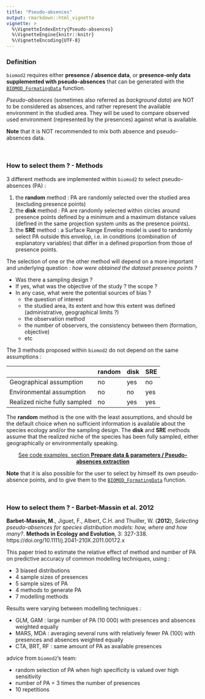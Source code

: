 ```yaml
---
title: "Pseudo-absences"
output: rmarkdown::html_vignette
vignette: >
  %\VignetteIndexEntry{Pseudo-absences}
  %\VignetteEngine{knitr::knitr}
  %\VignetteEncoding{UTF-8}
---
```


<link rel="stylesheet" href="https://cdnjs.cloudflare.com/ajax/libs/font-awesome/6.0.0/css/all.min.css" />


### <i class="fa-solid fa-address-card"></i> Definition

`biomod2` requires either **presence / absence data**, or **presence-only data supplemented with pseudo-absences** that can be generated with the [`BIOMOD_FormatingData`](../reference/BIOMOD_FormatingData.html) function.

*Pseudo-absences* (sometimes also referred as *background data*) are NOT to be considered as absences, and rather represent the available environment in the studied area. They will be used to compare observed used environment (represented by the presences) against what is available.

**Note** that it is NOT recommended to mix both absence and pseudo-absences data.

</br>

### <i class="fa-solid fa-cookie"></i> How to select them ? - Methods

3 different methods are implemented within `biomod2` to select pseudo-absences (PA) :

1. the **random** method : PA are randomly selected over the studied area (excluding presence points)
2. the **disk** method : PA are randomly selected within circles around presence points defined by a minimum and a maximum distance values (defined in the same projection system units as the presence points).
3. the **SRE** method : a Surface Range Envelop model is used to randomly select PA outside this envelop, i.e. in conditions (combination of explanatory variables) that differ in a defined proportion from those of presence points.


The selection of one or the other method will depend on a more important and underlying question : *how were obtained the dataset presence points ?*

- Was there a sampling design ?
- If yes, what was the objective of the study ? the scope ?
- In any case, what were the potential sources of bias ?
    + the question of interest
    + the studied area, its extent and how this extent was defined (administrative, geographical limits ?)
    + the observation method
    + the number of observers, the consistency between them (formation, objective)
    + etc


The 3 methods proposed within `biomod2` do not depend on the same assumptions :

|                              | random | disk | SRE |
| ---------------------------- | ------ | ---- | --- |
| Geographical assumption      | no     | yes  | no  |
| Environmental assumption     | no     | no   | yes |
| Realized niche fully sampled | no     | yes  | yes |

The **random** method is the one with the least assumptions, and should be the default choice when no sufficient information is available about the species ecology and/or the sampling design. The **disk** and **SRE** methods assume that the realized niche of the species has been fully sampled, either geographically or environmentally speaking.

<div style="text-align:center;">
[See code examples, section **Prepare data & parameters / Pseudo-absences extraction**](examples_1_mainFunctions.html)
</div>

**Note** that it is also possible for the user to select by himself its own pseudo-absence points, and to give them to the [`BIOMOD_FormatingData`](../reference/BIOMOD_FormatingData.html) function.

</br>

### <i class="fa-solid fa-vial"></i> How to select them ? - Barbet-Massin et al. 2012

**Barbet-Massin, M.**, Jiguet, F., Albert, C.H. and Thuiller, W. (**2012**), *Selecting pseudo-absences for species distribution models: how, where and how many?*. **Methods in Ecology and Evolution**, 3: 327-338. https://doi.org/10.1111/j.2041-210X.2011.00172.x

This paper tried to estimate the relative effect of method and number of PA on predictive accuracy of common modelling techniques, using :

- 3 biased distributions
- 4 sample sizes of presences
- 5 sample sizes of PA
- 4 methods to generate PA
- 7 modelling methods

Results were varying between modelling techniques :

- GLM, GAM : large number of PA (10 000) with presences and absences weighted equally
- MARS, MDA : averaging several runs with relatively fewer PA (100) with presences and absences weighted equally
- CTA, BRT, RF : same amount of PA as available presences

advice from `biomod2`'s team:

- random selection of PA when high specificity is valued over high sensitivity
- number of PA = 3 times the number of presences
- 10 repetitions

